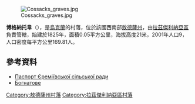 {{coord|46|46|40|N|30|29|12|E|scale:30000|display=title}}

[[Image:Cossacks_graves.jpg|right]]

'''博格納托韋'''（{{lang-uk|Богнатове}}），是[[烏克蘭|烏克蘭]]的村落，位於該國西南部[[敖德薩州|敖德薩州]]，由[[拉茲傑利納亞區|拉茲傑利納亞區]]負責管轄，始建於1825年，面積0.05平方公里，海拔高度21米，2001年人口9，人口密度每平方公里169.81人。

==參考資料==
*[http://rozdilna-rda.odessa.gov.ua/files/rozdilna-rda/files/PASPORT/pasport_rem_vs_ko_sr.pdf Паспорт Єреміївської сільської ради] {{Wayback|url=http://rozdilna-rda.odessa.gov.ua/files/rozdilna-rda/files/PASPORT/pasport_rem_vs_ko_sr.pdf |date=20210626173510 }}
* [http://w1.c1.rada.gov.ua/pls/z7502/A005?rf7571=23045 Богнатове]{{dead link|date=2017年11月 |bot=InternetArchiveBot |fix-attempted=yes }}

{{DEFAULTSORT:Богнатове}}
[[Category:敖德薩州村落|Category:敖德薩州村落]]
[[Category:拉茲傑利納亞區村落|Category:拉茲傑利納亞區村落]]


{{Odessa-geo-stub}}